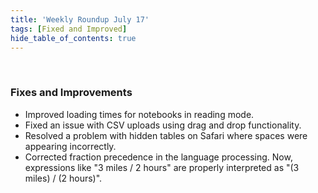 ```yaml
---
title: 'Weekly Roundup July 17'
tags: [Fixed and Improved]
hide_table_of_contents: true
---
```



<ReleasePost>

<br />

### <FancyTitle icon={Hammer}>Fixes and Improvements</FancyTitle>

- Improved loading times for notebooks in reading mode.
- Fixed an issue with CSV uploads using drag and drop functionality.
- Resolved a problem with hidden tables on Safari where spaces were appearing incorrectly.
- Corrected fraction precedence in the language processing. Now, expressions like "3 miles / 2 hours" are properly interpreted as "(3 miles) / (2 hours)".

</ReleasePost>
